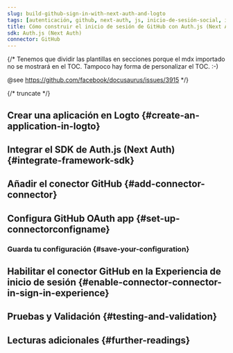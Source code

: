 ```yaml
---
slug: build-github-sign-in-with-next-auth-and-logto
tags: [autenticación, github, next-auth, js, inicio-de-sesión-social, inicio-de-sesión, login]
title: Cómo construir el inicio de sesión de GitHub con Auth.js (Next Auth)
sdk: Auth.js (Next Auth)
connector: GitHub
---
```


{/*
  Tenemos que dividir las plantillas en secciones porque el mdx importado no se mostrará en el TOC.
  Tampoco hay forma de personalizar el TOC. :-)

  @see https://github.com/facebook/docusaurus/issues/3915
*/}




{/* truncate */}

<Intro connector={connector} sdk="Auth.js (Next Auth)" link="https://authjs.dev/" />

## Crear una aplicación en Logto \{#create-an-application-in-logto}

<CreateApplication type="Aplicación web tradicional" framework="Auth.js (Next Auth)" />

## Integrar el SDK de Auth.js (Next Auth) \{#integrate-framework-sdk}

<IntegrateSdk />

## Añadir el conector GitHub \{#add-connector-connector}

<AddSocialConnector connector={connector} framework="Auth.js (Next Auth)" />

## Configura GitHub OAuth app \{#set-up-connectorconfigname}

<ConnectorGuide />

### Guarda tu configuración \{#save-your-configuration}

<SaveYourConfiguration connector={connector} />

## Habilitar el conector GitHub en la Experiencia de inicio de sesión \{#enable-connector-connector-in-sign-in-experience}

<EnableSocialConnector connector={connector} />

## Pruebas y Validación \{#testing-and-validation}

<TestingAndValidation connector={connector} sdk="Auth.js (Next Auth)" />

## Lecturas adicionales \{#further-readings}

<FurtherReadings />
